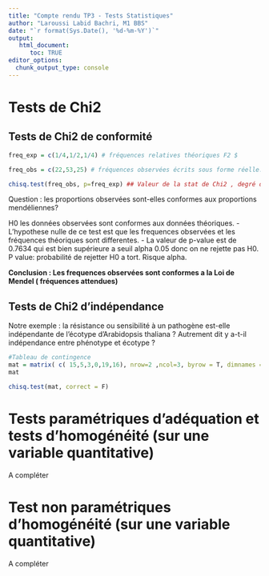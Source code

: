 ```yaml
---
title: "Compte rendu TP3 - Tests Statistiques"
author: "Laroussi Labid Bachri, M1 BBS"
date: "`r format(Sys.Date(), '%d-%m-%Y')`"
output: 
   html_document: 
      toc: TRUE
editor_options: 
  chunk_output_type: console
---
```


# Tests de Chi2

## Tests de Chi2 de conformité 

```r
freq_exp = c(1/4,1/2,1/4) # fréquences relatives théoriques F2 $

freq_obs = c(22,53,25) # fréquences observées écrits sous forme réelle. 

chisq.test(freq_obs, p=freq_exp) ## Valeur de la stat de Chi2 , degré de liberté est la p-value. 

```
Question : les proportions observées sont-elles conformes aux proportions mendéliennes? 

H0 les données observées sont conformes aux données théoriques. 
- L'hypothese nulle de ce test est que les frequences observées et les fréquences théoriques sont differentes. 
- La valeur de p-value est de 0.7634 qui est bien supérieure a seuil alpha 0.05 donc on ne rejette pas H0. 
P value: probabilité de rejetter H0 a tort. Risque alpha. 


**Conclusion : Les frequences observées sont conformes a la Loi de Mendel ( fréquences attendues)**

## Tests de Chi2 d'indépendance

Notre exemple : la résistance ou sensibilité à un pathogène est-elle indépendante de l'écotype d'Arabidopsis thaliana ? Autrement dit y a-t-il indépendance entre phénotype et écotype ?

```r
#Tableau de contingence 
mat = matrix( c( 15,5,3,0,19,16), nrow=2 ,ncol=3, byrow = T, dimnames = list(c("R","S"), c("Col","Ws","Can")))
mat

chisq.test(mat, correct = F)

```


# Tests paramétriques d'adéquation et tests d'homogénéité (sur une variable quantitative)

A compléter

# Test non paramétriques d'homogénéité (sur une variable quantitative)

A compléter

